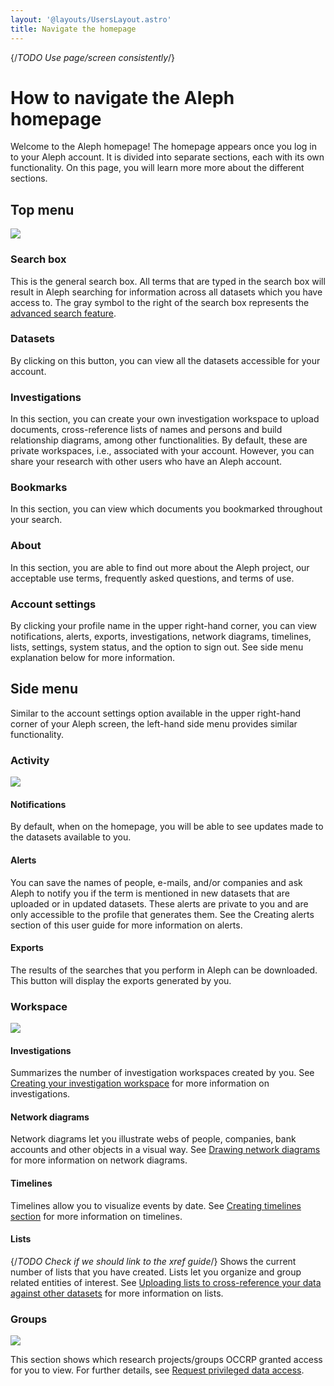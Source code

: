 ```yaml
---
layout: '@layouts/UsersLayout.astro'
title: Navigate the homepage
---
```


{/*TODO Use page/screen consistently*/}

# How to navigate the Aleph homepage
<p class="lead">Welcome to the Aleph homepage! The homepage appears once you log in to your Aleph account. It is divided into separate sections, each with its own functionality. On this page, you will learn more more about the different sections.</p>

<VideoTutorial youtubeId="_yBKMo-cD88" />

## Top menu

<Annotations>
  <Image
    src="/assets/pages/users/getting-started/homepage/homepage.png"
    density={2}
  />
  <Annotation
    label="Search box"
    link="#search-box"
    x="13%"
    y="0.5%"
    width="35.5%"
    height="6.5%"
  />
  <Annotation
    label="Datasets"
    link="#datasets"
    x="50.5%"
    y="0.5%"
    width="7.25%"
    height="6.5%"
  />
  <Annotation
    label="Investigations"
    link="#investigations"
    x="58.25%"
    y="0.5%"
    width="10%"
    height="6.5%"
  />
  <Annotation
    label="Bookmarks"
    link="#bookmarks"
    x="69%"
    y="0.5%"
    width="8%"
    height="6.5%"
  />
  <Annotation
    label="About"
    link="#about"
    x="77.75%"
    y="0.5%"
    width="6%"
    height="6.5%"
  />
  <Annotation
    label="Account settings"
    link="#account-settings"
    x="85.75%"
    y="0.5%"
    width="12.5%"
    height="6.5%"
  />
</Annotations>

### Search box
This is the general search box. All terms that are typed in the search box will result in Aleph searching for information across all datasets which you have access to. The gray symbol to the right of the search box represents the [advanced search feature](/users/search/advanced).

### Datasets
By clicking on this button, you can view all the datasets accessible for  your account.

### Investigations
In this section, you can create your own investigation workspace to upload documents, cross-reference lists of names and persons and build relationship diagrams, among other functionalities. By default, these are private workspaces, i.e., associated with your account. However, you can share your research with other users who have an Aleph account.

### Bookmarks
In this section, you can view which documents you bookmarked throughout your search.

### About
In this section, you are able to find out more about the Aleph project, our acceptable use terms, frequently asked questions, and terms of use.

### Account settings
By clicking your profile name in the upper right-hand corner, you can view notifications, alerts, exports, investigations, network diagrams, timelines, lists, settings, system status, and the option to sign out. See side menu explanation below for more information.

## Side menu
Similar to the account settings option available in the upper right-hand corner of your Aleph screen, the left-hand side menu provides similar functionality.

### Activity

<Annotations>
  <Image
    src="/assets/pages/users/getting-started/homepage/homepage.png" 
    density={2}
  />
  <Annotation
    x="1%"
    y="12%"
    width="17.25%"
    height="22.5%"
  />
</Annotations>

#### Notifications
By default, when on the homepage, you will be able to see updates made to the datasets available to you.

#### Alerts
You can save the names of people, e-mails, and/or companies and ask Aleph to notify you if the term is mentioned in new datasets that are uploaded or in updated datasets. These alerts are private to you and are only accessible to the profile that generates them. See the Creating alerts section of this user guide for more information on alerts.

#### Exports
The results of the searches that you perform in Aleph can be downloaded. This button will display the exports generated by you.

### Workspace

<Annotations>
  <Image
    src="/assets/pages/users/getting-started/homepage/homepage.png" 
    density={2}
  />
  <Annotation
    x="1%"
    y="37%"
    width="17.25%"
    height="27.5%"
  />
</Annotations>

#### Investigations
Summarizes the number of investigation workspaces created by you. See [Creating your investigation workspace](/users/investigations/create) for more information on investigations.

#### Network diagrams
Network diagrams let you illustrate webs of people, companies, bank accounts and other objects in a visual way. See [Drawing network diagrams](/users/investigations/network-diagrams) for more information on network diagrams.

#### Timelines
Timelines allow you to visualize events by date. See [Creating timelines section](/users/investigations/timelines) for more information on timelines.

#### Lists
{/*TODO Check if we should link to the xref guide*/}
Shows the current number of lists that you have created. Lists let you organize and group related entities of interest. See [Uploading lists to cross-reference your data against other datasets](/users/investigations/cross-referencing) for more information on lists.

### Groups

<Annotations>
  <Image
    src="/assets/pages/users/getting-started/homepage/homepage.png" 
    density={2}
  />
  <Annotation
    x="1%"
    y="67.5%"
    width="17.25%"
    height="17%"
  />
</Annotations>

This section shows which research projects/groups OCCRP granted access for you to view. For further details, see [Request privileged data access](/users/getting-started/account#request-extended-data-access).
